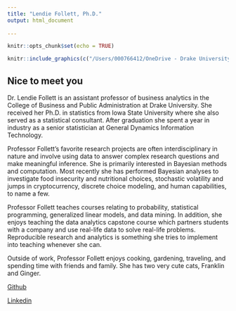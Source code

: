 ```yaml
---
title: "Lendie Follett, Ph.D."
output: html_document
 
---
```


```r
knitr::opts_chunk$set(echo = TRUE)
```


```r
knitr::include_graphics(c("/Users/000766412/OneDrive - Drake University/Documents/GitHub/LendieFollett.github.io/headshot.png","/Users/000766412/OneDrive - Drake University/Documents/GitHub/LendieFollett.github.io/jumps.png"))
```

## Nice to meet you
Dr. Lendie Follett is an assistant professor of business analytics in the College of Business and Public Administration at Drake University. She received her Ph.D. in statistics from Iowa State University where she also served as a statistical consultant. After graduation she spent a year in industry as a senior statistician at General Dynamics Information Technology. 

Professor Follett's favorite research projects are often interdisciplinary in nature and involve using data to answer complex research questions and make meaningful inference. She is primarily interested in Bayesian methods and computation. Most recently she has performed Bayesian analyses to investigate food insecurity and nutritional choices, stochastic volatility and jumps in cryptocurrency, discrete choice modeling, and human capabilities, to name a few.   

Professor Follett teaches courses relating to probability, statistical programming, generalized linear models, and data mining. In addition, she enjoys teaching the data analytics capstone course which partners students with a company and use real-life data to solve real-life problems. Reproducible research and analytics is something she tries to implement into teaching whenever she can. 

Outside of work, Professor Follett enjoys cooking, gardening, traveling, and spending time with friends and family. She has two very cute cats, Franklin and Ginger. 

[Github](https://github.com/LendieFollett/) 

[Linkedin](https://www.linkedin.com/in/lendie-follett-464b6b91)

